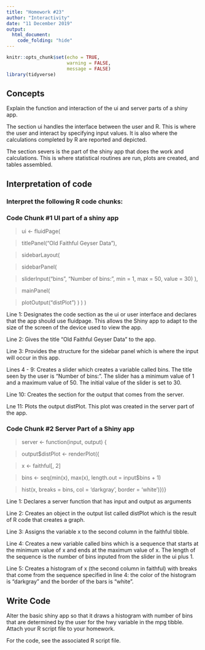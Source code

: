 ```yaml
---
title: "Homework #23"
author: "Interactivity"
date: "11 December 2019"
output:
  html_document:
    code_folding: "hide"
---
```


```r
knitr::opts_chunk$set(echo = TRUE,
                      warning = FALSE,
                      message = FALSE)
library(tidyverse)
```

## Concepts  

Explain the function and interaction of the ui and server parts of a shiny app.  

The section ui handles the interface between the user and R. This is where the user and interact by specifying input values. It is also where the calculations completed by R are reported and depicted.  

The section severs is the part of the shiny app that does the work and calculations. This is where statistical routines are run, plots are created, and tables assembled.  
    
## Interpretation of code  

### Interpret the following R code chunks: 

### Code Chunk #1 UI part of a shiny app

> ui <- fluidPage(

> titlePanel("Old Faithful Geyser Data"),

> sidebarLayout(

>  sidebarPanel(

> sliderInput("bins",
                       "Number of bins:",
                       min = 1,
                       max = 50,
                       value = 30)
                ),

>  mainPanel(

>  plotOutput("distPlot")
       )
   ) )

Line 1: Designates the code section as the ui or user interface and declares that the app should use fluidpage. This allows the Shiny app to adapt to the size of the screen of the device used to view the app.  

Line 2: Gives the title "Old Faithful Geyser Data" to the app.

Line 3: Provides the structure for the sidebar panel which is where the input will occur in this app.

Lines 4 - 9:  Creates a slider which creates a variable called bins. The title seen by the user is "Number of bins:". The slider has a minimum value of 1 and a maximum value of 50. The initial value of the slider is set to 30.

Line 10: Creates the section for the output that comes from the server.

Lne 11:  Plots the output distPlot. This plot was created in the server part of the app.

### Code Chunk #2 Server Part of a Shiny app

> server <- function(input, output) {

> output$distPlot <- renderPlot({

>  x <- faithful[, 2]

>  bins <- seq(min(x), max(x), length.out = input$bins + 1)

>  hist(x, breaks = bins, col = 'darkgray', border = 'white')})}

Line 1:  Declares a server function that has input and output as arguments  

Line 2:  Creates an object in the output list called distPlot which is the result of R code that creates a graph.  

Line 3:  Assigns the variable x to the second column in the faithful tibble.  

Line 4:  Creates a new variable called bins which is a sequence that starts at the minimum value of x and ends at the maximum value of x. The length of the sequence is the number of bins inputed from the slider in the ui plus 1.  

Line 5:  Creates a histogram of x (the second column in faithful) with breaks that come from the sequence specified in line 4: the color of the histogram is "darkgray" and the border of the bars is "white".  

## Write Code

Alter the basic shiny app so that it draws a histogram with number of bins that are determined by the user for the hwy variable in the mpg tibble. Attach your R script file to your homework.

For the code, see the associated R script file.
